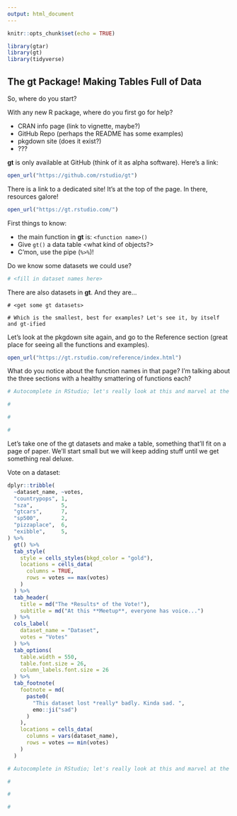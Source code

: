 ```yaml
---
output: html_document
---
```


```r
knitr::opts_chunk$set(echo = TRUE)

library(gtar)
library(gt)
library(tidyverse)
```

## The **gt** Package! Making Tables Full of Data 

So, where do you start?

With any new R package, where do you first go for help?

- CRAN info page (link to vignette, maybe?)
- GitHub Repo (perhaps the README has some examples)
- pkgdown site (does it exist?)
- ???

**gt** is only available at GitHub (think of it as alpha software). Here's a link:

```r
open_url("https://github.com/rstudio/gt")
```

There is a link to a dedicated site! It's at the top of the page. In there, resources galore!

```r
open_url("https://gt.rstudio.com/")
```

First things to know:

- the main function in **gt** is: `<function name>()`
- Give `gt()` a data table <what kind of objects?>
- C'mon, use the pipe (`%>%`)!




Do we know some datasets we could use?

```r
# <fill in dataset names here>
```




There are also datasets in **gt**. And they are...

```gt
# <get some gt datasets>

# Which is the smallest, best for examples? Let's see it, by itself and gt-ified
```




Let's look at the pkgdown site again, and go to the Reference section (great place for seeing all the functions and examples).

```r
open_url("https://gt.rstudio.com/reference/index.html")
```




What do you notice about the function names in that page? I'm talking about the three sections with a healthy smattering of functions each? <Answer Here>

```r
# Autocomplete in RStudio; let's really look at this and marvel at the utility...

# 

# 

# 
```




Let's take one of the gt datasets and make a table, something that'll fit on a page of paper. We'll start small but we will keep adding stuff until we get something real deluxe.

Vote on a dataset:

```r
dplyr::tribble(
  ~dataset_name, ~votes,
  "countrypops", 1,
  "sza",         5,
  "gtcars",      7,
  "sp500",       2,
  "pizzaplace",  6,
  "exibble",     5,
) %>%
  gt() %>%
  tab_style(
    style = cells_styles(bkgd_color = "gold"),
    locations = cells_data(
      columns = TRUE,
      rows = votes == max(votes)
    )
  ) %>%
  tab_header(
    title = md("The *Results* of the Vote!"),
    subtitle = md("At this **Meetup**, everyone has voice...")
  ) %>%
  cols_label(
    dataset_name = "Dataset",
    votes = "Votes"
  ) %>%
  tab_options(
    table.width = 550,
    table.font.size = 26,
    column_labels.font.size = 26
  ) %>%
  tab_footnote(
    footnote = md(
      paste0(
        "This dataset lost *really* badly. Kinda sad. ",
        emo::ji("sad")
      )
    ),
    locations = cells_data(
      columns = vars(dataset_name),
      rows = votes == min(votes)
    )
  )
```



```r
# Autocomplete in RStudio; let's really look at this and marvel at the utility...

# 

# 

# 
```

